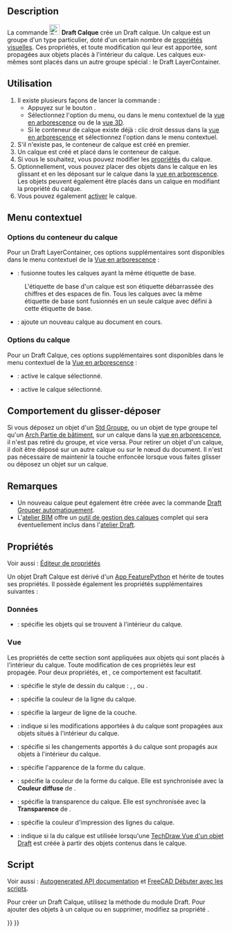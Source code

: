 <languages/>

{{Docnav/fr
|[[Draft_ToggleGrid/fr|Basculer la grille]]
|[[Draft_LayerManager/fr|Gestionnaire de calques]]
|[[Draft_Workbench/fr|Atelier Draft]]
|IconL=Draft_ToggleGrid.svg
|IconR=Draft_LayerManager.svg
|IconC=Workbench_Draft.svg
}}

<div class="mw-translate-fuzzy">
{{GuiCommand/fr
|Name=Draft Layer
|Name/fr=Draft Calque
|MenuLocation=Utilitaires → Calque
|Workbenches=[[Draft_Workbench/fr|Draft]]
|Version=0.19
|SeeAlso=[[Draft_AutoGroup/fr|Draft Grouper automatiquement]], [[Draft_LayerManager/fr|Draft Gestionnaire de calques]]
}}
</div>

==Description==

La commande [[Image:Draft_Layer.svg|24px]] '''Draft Calque''' crée un Draft calque. Un calque est un groupe d'un type particulier, doté d'un certain nombre de [[#Vue|propriétés visuelles]]. Ces propriétés, et toute modification qui leur est apportée, sont propagées aux objets placés à l'intérieur du calque. Les calques eux-mêmes sont placés dans un autre groupe spécial : le Draft LayerContainer.

<span id="Usage"></span>
==Utilisation==

<div class="mw-translate-fuzzy">
# Il existe plusieurs façons de lancer la commande :
#* Appuyez sur le bouton {{Button|[[Image:Draft_Layer.svg|16px]] [[Draft_Layer/fr|Calque]]}}.
#* Sélectionnez l'option {{MenuCommand|Utilitaires → [[Image:Draft_Layer.svg|16px]] Calque}} du menu, ou dans le menu contextuel de la [[Tree_view/fr|vue en arborescence]] ou de la [[3D_view/fr|vue 3D]].
#* Si le conteneur de calque existe déjà : clic droit dessus dans la [[Tree_view/fr|vue en arborescence]] et sélectionnez l'option {{MenuCommand|[[Image:Draft_NewLayer.svg|16px]] Ajouter un nouveau calque}} dans le menu contextuel.
# S'il n'existe pas, le conteneur de calque est créé en premier.
# Un calque est créé et placé dans le conteneur de calque.
# Si vous le souhaitez, vous pouvez modifier les [[#Propri.C3.A9t.C3.A9s|propriétés]] du calque.
# Optionnellement, vous pouvez placer des objets dans le calque en les glissant et en les déposant sur le calque dans la [[Tree_view/fr|vue en arborescence]]. Les objets peuvent également être placés dans un calque en modifiant la propriété {{PropertyData|Group}} du calque.
# Vous pouvez également [[#Options_du_calque|activer]] le calque.
</div>

<span id="Context_menu"></span>
== Menu contextuel ==

<span id="Layer_container_options"></span>
=== Options du conteneur du calque ===

Pour un Draft LayerContainer, ces options supplémentaires sont disponibles dans le menu contextuel de la [[Tree_view/fr|Vue en arborescence]] :

* {{MenuCommand|[[Image:Draft_Layer.svg|16px]] Fusionner les calques en double}} : fusionne toutes les calques ayant la même étiquette de base.
: L'étiquette de base d'un calque est son étiquette {{PropertyData|Label}} débarrassée des chiffres et des espaces de fin. Tous les calques avec la même étiquette de base sont fusionnés en un seule calque avec {{PropertyData|Label}} défini à cette étiquette de base.
* {{MenuCommand|[[Image:Draft_NewLayer.svg|16px]] Ajouter un nouveau calque}} : ajoute un nouveau calque au document en cours.

<span id="Layer_options"></span>
=== Options du calque ===

Pour un Draft Calque, ces options supplémentaires sont disponibles dans le menu contextuel de la [[Tree_view/fr|Vue en arborescence]] :

* {{MenuCommand|[[Image:button_right.svg|16px]] [[Draft_AutoGroup/fr|Activer ce calque]]}} : active le calque sélectionné.
* {{MenuCommand|[[Image:Draft_SelectGroup.svg|16px]] [[Draft_SelectGroup/fr|Sélectionner le contenu du calque]]}} : active le calque sélectionné.

<span id="Drag_and_drop_behavior"></span>
== Comportement du glisser-déposer ==

{{Version/fr|0.21}}

Si vous déposez un objet d'un [[Std_Group/fr|Std Groupe]], ou un objet de type groupe tel qu'un [[Arch_BuildingPart/fr|Arch Partie de bâtiment]], sur un calque dans la [[Tree_view/fr|vue en arborescence]], il n'est pas retiré du groupe, et vice versa. Pour retirer un objet d'un calque, il doit être déposé sur un autre calque ou sur le nœud du document. Il n'est pas nécessaire de maintenir la touche {{KEY|Ctrl}} enfoncée lorsque vous faites glisser ou déposez un objet sur un calque.

<span id="Notes"></span>
== Remarques ==

* Un nouveau calque peut également être créée avec la commande [[Draft_AutoGroup/fr|Draft Grouper automatiquement]].
* L'[[BIM_Workbench/fr|atelier BIM]] offre un [[BIM_Layers/fr|outil de gestion des calques]] complet qui sera éventuellement inclus dans l'[[Draft_Workbench/fr|atelier Draft]].

<span id="Properties"></span>
== Propriétés ==

Voir aussi : [[Property_editor/fr|Éditeur de propriétés]]

Un objet Draft Calque est dérivé d'un [[App_FeaturePython/fr|App FeaturePython]] et hérite de toutes ses propriétés. Il possède également les propriétés supplémentaires suivantes :

<span id="Data"></span>
=== Données ===

{{TitleProperty|Layer}}

* {{PropertyData|Group|LinkList}} : spécifie les objets qui se trouvent à l'intérieur du calque.

<span id="View"></span>
=== Vue ===

{{TitleProperty|Layer}}

Les propriétés de cette section sont appliquées aux objets qui sont placés à l'intérieur du calque. Toute modification de ces propriétés leur est propagée. Pour deux propriétés, {{PropertyView|Line Color}} et {{PropertyView|Shape Color}}, ce comportement est facultatif.

* {{PropertyView|Draw Style|Enumeration}} : spécifie le style de dessin du calque : {{value|Solid}}, {{value|Dashed}}, {{value|Dotted}} ou {{value|Dashdot}}.
* {{PropertyView|Line Color|Color}} : spécifie la couleur de la ligne du calque.
* {{PropertyView|Line Width|Float}} : spécifie la largeur de ligne de la couche.
* {{PropertyView|Override Line Color Children|Bool}} : indique si les modifications apportées à {{PropertyView|Line Color}} du calque sont propagées aux objets situés à l'intérieur du calque.
* {{PropertyView|Override Shape Appearance Children|Bool}} : spécifie si les changements apportés à {{PropertyView|Shape Appearance}} du calque sont propagés aux objets à l'intérieur du calque. {{Version/fr|1.0}}
* {{PropertyView|Shape Appearance|MaterialList}} : spécifie l'apparence de la forme du calque. {{Version/fr|1.0}}
* {{PropertyView|Shape Color|Color|hidden}} : spécifie la couleur de la forme du calque. Elle est synchronisée avec la '''Couleur diffuse''' de {{PropertyView|Shape Appearance}}.
* {{PropertyView|Transparence|Percent}} : spécifie la transparence du calque. Elle est synchronisée avec la '''Transparence''' de {{PropertyView|Shape Appearance}}.

{{TitleProperty|Print}}

* {{PropertyView|Line Print Color|Color}} : spécifie la couleur d'impression des lignes du calque.
* {{PropertyView|Use Print Color|Bool}} : indique si la {{PropertyView|Line Print Color|}} du calque est utilisée lorsqu'une [[TechDraw_DraftView/fr|TechDraw Vue d'un objet Draft]] est créée à partir des objets contenus dans le calque.

<span id="Scripting"></span>
== Script ==

Voir aussi : [https://freecad.github.io/SourceDoc/ Autogenerated API documentation] et [[FreeCAD_Scripting_Basics/fr|FreeCAD Débuter avec les scripts]].

Pour créer un Draft Calque, utilisez la méthode {{incode|make_layer}} du module Draft. Pour ajouter des objets à un calque ou en supprimer, modifiez sa propriété {{incode|Group}}.

{{Code|code=
import FreeCAD as App
import Draft

doc = App.newDocument()

layer = Draft.make_layer(line_color=(1.0, 0.0, 0.0, 0.0),
                         shape_color=(1.0, 1.0, 0.0, 0.0))

polygon1 = Draft.make_polygon(5, radius=1000)
polygon2 = Draft.make_polygon(3, radius=500)
polygon3 = Draft.make_polygon(6, radius=220)
layer.Group = [polygon1, polygon2, polygon3]

doc.recompute()
}}


{{Docnav/fr
|[[Draft_ToggleGrid/fr|Basculer la grille]]
|[[Draft_LayerManager/fr|Gestionnaire de calques]]
|[[Draft_Workbench/fr|Atelier Draft]]
|IconL=Draft_ToggleGrid.svg
|IconR=Draft_LayerManager.svg
|IconC=Workbench_Draft.svg
}}

{{Draft Tools navi{{#translation:}}}}
{{Userdocnavi{{#translation:}}}}